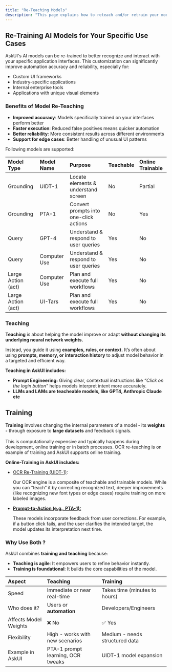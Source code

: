 ```yaml
---
title: "Re-Teaching Models"
description: "This page explains how to reteach and/or retrain your models for specific needs."
---
```


## Re-Training AI Models for Your Specific Use Cases

AskUI's AI models can be re-trained to better recognize and interact with your specific application interfaces. This customization can significantly improve automation accuracy and reliability, especially for:

- Custom UI frameworks
- Industry-specific applications
- Internal enterprise tools
- Applications with unique visual elements

### Benefits of Model Re-Teaching

- **Improved accuracy**: Models specifically trained on your interfaces perform better
- **Faster execution**: Reduced false positives means quicker automation
- **Better reliability**: More consistent results across different environments
- **Support for edge cases**: Better handling of unusual UI patterns

Following models are supported:

| **Model Type**     | **Model Name** | **Purpose**                            | **Teachable** | **Online Trainable** |
| :----------------- | :------------- | :------------------------------------- | :------------ | :--------------- |
| Grounding          | UIDT-1         | Locate elements & understand screen    | No            | Partial          |
| Grounding          | PTA-1          | Convert prompts into one-click actions | No            | Yes              |
| Query              | GPT-4          | Understand & respond to user queries   | Yes           | No               |
| Query              | Computer Use   | Understand & respond to user queries   | Yes           | No               |
| Large Action (act) | Computer Use   | Plan and execute full workflows        | Yes           | No               |
| Large Action (act) | UI-Tars        | Plan and execute full workflows        | Yes           | No               |

### **Teaching**

**Teaching** is about helping the model improve or adapt **without changing its underlying neural network weights.**

Instead, you guide it using **examples, rules, or context.** It’s often about using **prompts, memory, or interaction history** to adjust model behavior in a targeted and efficient way.

**Teaching in AskUI includes:**

- **Prompt Engineering:** Giving clear, contextual instructions like _“Click on the login button”_ helps models interpret intent more accurately.
- **LLMs and LAMs are teacheable models, like GPT4, Anthropic Claude etc**

## Training

**Training** involves changing the internal parameters of a model - its **weights -** through exposure to **large datasets** and feedback signals. \
\
This is computationally expensive and typically happens during development, online training or in batch processes. OCR re-teaching is on example of training and AskUI supports online training.

**Online-Training in AskUI includes:**

- [OCR Re-Training (UIDT-1)](https://www.askui.com/blog-posts/how-to-retrain-your-text-elements-with-askui-ocr-teaching-app):

  Our OCR engine is a composite of teachable and trainable models. While you can “teach” it by correcting recognized text, deeper improvements (like recognizing new font types or edge cases) require training on more labeled images.
- [**Prompt-to-Action (e.g., PTA-1):**](https://docs.askui.com/02-api-reference/02-askui-suite/02-askui-suite/AskUIRemoteDeviceSnippingTool/Experimental/AskUI-NewAnnotationsForTraining)

  These models incorporate feedback from user corrections. For example, if a button click fails, and the user clarifies the intended target, the model updates its interpretation next time.

### Why Use Both ?

AskUI combines **training and teaching** because:

- **Teaching is agile**: It empowers users to refine behavior instantly.
- **Training is foundational**: It builds the core capabilities of the model.

| Aspect                | Teaching                          | Training                       |
| :-------------------- | :-------------------------------- | :----------------------------- |
| Speed                 | Immediate or near real-time       | Takes time (minutes to hours)  |
| Who does it?          | Users or **automation**           | Developers/Engineers           |
| Affects Model Weights | ❌ No                              | ✅ Yes                          |
| Flexibility           | High - works with new scenarios   | Medium - needs structured data |
| Example in AskUI      | PTA-1 prompt learning, OCR tweaks | UIDT-1 model expansion         |